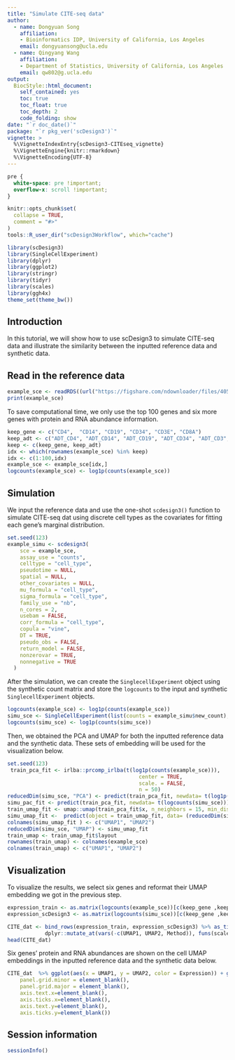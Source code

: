 ```yaml
---
title: "Simulate CITE-seq data"
author: 
  - name: Dongyuan Song
    affiliation:
    - Bioinformatics IDP, University of California, Los Angeles
    email: dongyuansong@ucla.edu
  - name: Qingyang Wang
    affiliation:
    - Department of Statistics, University of California, Los Angeles
    email: qw802@g.ucla.edu
output: 
  BiocStyle::html_document:
    self_contained: yes
    toc: true
    toc_float: true
    toc_depth: 2
    code_folding: show
date: "`r doc_date()`"
package: "`r pkg_ver('scDesign3')`"
vignette: >
  %\VignetteIndexEntry{scDesign3-CITEseq_vignette}
  %\VignetteEngine{knitr::rmarkdown}
  %\VignetteEncoding{UTF-8}  
---
```



```css
pre {
  white-space: pre !important;
  overflow-x: scroll !important;
}
```


```r
knitr::opts_chunk$set(
  collapse = TRUE,
  comment = "#>"
)
tools::R_user_dir("scDesign3Workflow", which="cache")
```

```r
library(scDesign3)
library(SingleCellExperiment)
library(dplyr)
library(ggplot2)
library(stringr)
library(tidyr)
library(scales)
library(ggh4x)
theme_set(theme_bw())
```

## Introduction
In this tutorial, we will show how to use scDesign3 to simulate CITE-seq data and illustrate the similarity between the inputted reference data and synthetic data.

## Read in the reference data
```r
example_sce <- readRDS((url("https://figshare.com/ndownloader/files/40581968")))
print(example_sce)
```
To save computational time, we only use the top 100 genes and six more genes with protein and RNA abundance information.
```r
keep_gene <- c("CD4",  "CD14", "CD19", "CD34", "CD3E", "CD8A")
keep_adt <- c("ADT_CD4", "ADT_CD14", "ADT_CD19", "ADT_CD34", "ADT_CD3", "ADT_CD8")
keep <- c(keep_gene, keep_adt)
idx <- which(rownames(example_sce) %in% keep)
idx <- c(1:100,idx)
example_sce <- example_sce[idx,]
logcounts(example_sce) <- log1p(counts(example_sce))
```

## Simulation
We input the reference data and use the one-shot `scdesign3()` function to simulate CITE-seq dat using discrete cell types as the covariates for fitting each gene's marginal distribution.
```r
set.seed(123)
example_simu <- scdesign3(
    sce = example_sce,
    assay_use = "counts",
    celltype = "cell_type",
    pseudotime = NULL,
    spatial = NULL,
    other_covariates = NULL,
    mu_formula = "cell_type",
    sigma_formula = "cell_type",
    family_use = "nb",
    n_cores = 2,
    usebam = FALSE,
    corr_formula = "cell_type",
    copula = "vine",
    DT = TRUE,
    pseudo_obs = FALSE,
    return_model = FALSE,
    nonzerovar = TRUE,
    nonnegative = TRUE
  )
```
After the simulation, we can create the `SinglecellExperiment` object using the synthetic count matrix and store the `logcounts` to the input and synthetic `SinglecellExperiment` objects.
```r
logcounts(example_sce) <- log1p(counts(example_sce))
simu_sce <- SingleCellExperiment(list(counts = example_simu$new_count), colData = example_simu$new_covariate)
logcounts(simu_sce) <- log1p(counts(simu_sce))
```

Then, we obtained the PCA and UMAP for both the inputted reference data and the synthetic data. These sets of embedding will be used for the visualization below.
```r
set.seed(123)
 train_pca_fit <- irlba::prcomp_irlba(t(log1p(counts(example_sce))), 
                                          center = TRUE, 
                                          scale. = FALSE, 
                                          n = 50)
reducedDim(simu_sce, "PCA") <- predict(train_pca_fit, newdata= t(log1p(counts(simu_sce))))
simu_pac_fit <- predict(train_pca_fit, newdata= t(logcounts(simu_sce)))
train_umap_fit <- umap::umap(train_pca_fit$x, n_neighbors = 15, min_dist = 0.1)
simu_umap_fit <-  predict(object = train_umap_fit, data= (reducedDim(simu_sce, "PCA")))
colnames(simu_umap_fit ) <- c("UMAP1", "UMAP2")
reducedDim(simu_sce, "UMAP") <- simu_umap_fit 
train_umap <- train_umap_fit$layout
rownames(train_umap) <- colnames(example_sce)
colnames(train_umap) <- c("UMAP1", "UMAP2")
```

## Visualization
To visualize the results, we  select six genes and reformat their UMAP embedding we got in the previous step.
```r
expression_train <- as.matrix(logcounts(example_sce))[c(keep_gene ,keep_adt), ] %>% t()  %>% as_tibble() %>% bind_cols(train_umap) %>% dplyr::mutate(Method = "Train data")
expression_scDesign3 <- as.matrix(logcounts(simu_sce))[c(keep_gene ,keep_adt), ] %>% t() %>% as_tibble() %>% bind_cols(simu_umap_fit) %>% dplyr::mutate(Method = "scDesign3")
```
```r
CITE_dat <- bind_rows(expression_train, expression_scDesign3) %>% as_tibble() %>%
            dplyr::mutate_at(vars(-c(UMAP1, UMAP2, Method)), funs(scales::rescale)) %>% tidyr::pivot_longer(-c("UMAP1", "UMAP2", "Method"), names_to = "Feature", values_to = "Expression") %>% dplyr::mutate(Type = if_else(str_detect(Feature, "ADT"), "Protein", "RNA")) %>% dplyr::mutate(Gene = str_replace(Feature, "ADT_", "")) %>% dplyr::mutate(Gene = if_else(Gene == "CD3E", "CD3", Gene))%>% dplyr::mutate(Gene = if_else(Gene == "CD8A", "CD8", Gene))%>% dplyr::filter(Gene %in% c("CD14", "CD3", "CD8", "CD19")) %>% dplyr::mutate(Gene = factor(Gene, levels = c("CD3", "CD8", "CD14", "CD19"))) %>% dplyr::mutate(Method = factor(Method, levels = c("Train data", "scDesign3")))
head(CITE_dat)
```

Six genes' protein and RNA abundances are shown on the cell UMAP embeddings in the inputted reference data and the synthetic data below. 
```r
CITE_dat  %>% ggplot(aes(x = UMAP1, y = UMAP2, color = Expression)) + geom_point(size = 0.1, alpha = 0.5) + scale_colour_gradientn(colors = viridis_pal(option = "A", direction = -1)(10), limits=c(0, 1)) + coord_fixed(ratio = 1) + facet_nested(Method ~ Gene + Type ) + theme(aspect.ratio = 1, legend.position = "bottom")  + theme(aspect.ratio = 1, legend.position = "right") + theme(
    panel.grid.minor = element_blank(),
    panel.grid.major = element_blank(),
    axis.text.x=element_blank(),
    axis.ticks.x=element_blank(),
    axis.text.y=element_blank(),
    axis.ticks.y=element_blank())
```



## Session information
```r
sessionInfo()
```
